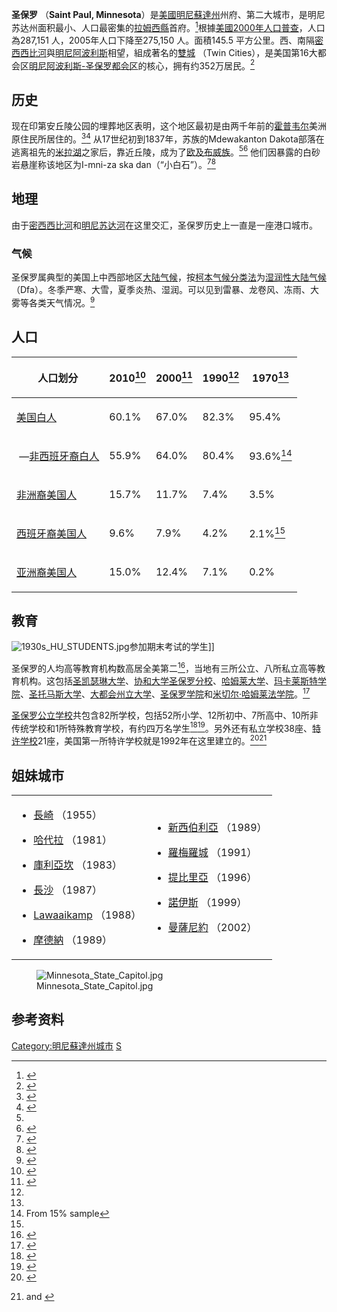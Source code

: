{{Coord|44.9537029|-93.0899578|source:GoogleMaps|display=title}}

{{noteTA
|G1=USState
}}
{{Otheruses|聖保羅 (消歧義)|subject=美國明尼蘇達州州府|other=同名或類似名的其它條目描述}}
<!-- Infobox starts !-->
{{Infobox Settlement |native_name = City of Saint Paul
|official_name=圣保罗市
|nickname = "The Capital City", "The Saintly City", "The STP", "Shots Paul","Pig's Eye" "Hockey Town USA"
|motto =
|image_skyline = Stpaul001.jpg
|image_flag = Flag of St. Paul, Minnesota.svg
|image_seal = CitysealSaintPaul.gif
<!-- FAIR USE of StPaulSeal.gif see image description page at http://en.wikipedia.org/wiki/Image:StPaulSeal.gif for rationale -->
|image_map = Ramsey_County_Minnesota_Incorporated_and_Unincorporated_areas_St._Paul_Highlighted.svg
|image_caption = 圣保罗隔[[密西西比河|密西西比河]]與[[明尼阿波利斯|明尼阿波利斯]]相望。
|mapsize= 250px
|map_caption = 聖保羅在[[拉姆西縣_(明尼蘇達州)|拉姆西郡]]和[[明尼蘇達州|明尼蘇達州]]的位置
|subdivision_type  = [[世界各國政區索引|國家]]
|subdivision_type1 = [[美國行政區劃|州域]]
|subdivision_type2 = [[縣|縣]]
|subdivision_name  = [[美國|美國]]
|subdivision_name1 = [[明尼蘇達|明尼蘇達]]
|subdivision_name2 = [[拉姆西縣_(明尼蘇達州)|拉姆西郡]]
|leader_title = [[市長|市長]]
|leader_name = [[基斯·高文_(政治人物)|-{zh-cn:克里斯·科尔曼;zh-tw:克里斯·科爾曼;zh-hk:基斯·高文}-]]（[[明尼蘇達民主-農民-勞工黨|DFL]]）
|established_title  = [[建制|建制]]
|established_date = 1854
|area_magnitude = 
|area_footnotes = <ref name="Gazetteer files">{{cite web |title=US Gazetteer files 2010 |url=http://www.census.gov/geo/www/gazetteer/files/Gaz_places_national.txt |publisher=[[United_States_Census_Bureau|United States Census Bureau]] |accessdate=2012-11-13 |deadurl=yes |archiveurl=https://www.webcitation.org/699nOulzi?url=http://www.census.gov/geo/www/gazetteer/files/Gaz_places_national.txt |archivedate=2012年7月14日 }}</ref>
|area_total_km2 =  145.5
|area_total_sq_mi  = 56.2
|area_land_km2 =  136.7
|area_land_sq_mi  = 52.8
|area_water_km2 =  8.8
|area_water_sq_mi    = 3.4 
|population_total         = 285068
|population_as_of         = 2010
|population_est           = 308096人
|pop_est_as_of            = 2019
|pop_est_footnotes        = <ref>{{Cite web|title=Population and Housing Unit Estimates Tables|url=https://www.census.gov/programs-surveys/popest/data/tables.html|accessdate=2020-05-30|last=Bureau|first=US Census|work=The United States Census Bureau|language=EN-US|archive-date=2017-01-27|archive-url=https://web.archive.org/web/20170127180129/https://www.census.gov/programs-surveys/popest/data/tables.html|dead-url=no}}</ref>
|population_footnotes     =  <ref>{{Cite web|title=Census.gov|url=https://www.census.gov/en.html|accessdate=2020-05-30|last=Bureau|first=US Census|work=Census.gov|language=EN-US|archive-date=2019-10-23|archive-url=https://web.archive.org/web/20191023145944/https://www.census.gov/en.html|dead-url=no}}</ref>
|population_density_km2   = 2277.82
|population_density_sq_mi = 5899.51
|population_metro         = 3,629,190人 
|timezone = [[北美中部時區|CST]]
|utc_offset = -6
|timezone_DST = [[北美中部時區|CDT]]
|utc_offset_DST = -5
|area_code  = {{link-en|651|Area code 651}}
|latd = 44
|latm = 56
|lats = 38.76
|latNS = N
|longd = 93
|longm = 05
|longs = 34.08
|longEW = W
|elevation_m = 214
|elevation_ft   = 702
|website = http://www.stpaul.gov/
|footnotes =
}} <!-- Infobox ends !-->
'''圣保罗''' （'''Saint Paul, Minnesota'''）是[[美國|美國]][[明尼蘇達州|明尼蘇達州]]州府、第二大城市，是明尼苏达州面积最小、人口最密集的[[拉姆西縣_(明尼蘇達州)|拉姆西縣]]首府。<ref name="StP_RC_MMSP">{{cite web|title=Ramsey County|work=Metro MSP|publisher=Minneapolis Regional Chamber Development Foundation|year=2008|url=http://www.metromsp.org/Communities/ramsey.htm|accessdate=2008-07-30|archive-url=https://web.archive.org/web/20080708184922/http://metromsp.org/Communities/ramsey.htm|archive-date=2008-07-08|dead-url=yes}}</ref>根據[[美國2000年人口普查|美國2000年人口普查]]，人口為287,151 人，2005年人口下降至275,150 人。面積145.5 平方公里。西、南隔[[密西西比河|密西西比河]]與[[明尼阿波利斯|明尼阿波利斯]]相望，組成著名的[[雙城|雙城]] （Twin Cities），是美国第16大都会区[[明尼阿波利斯-圣保罗都会区|明尼阿波利斯-圣保罗都会区]]的核心，拥有约352万居民。<ref name=population-metroarea>{{cite web|title=Metropolitan and Micropolitan Statistical Areas on July 1, 2015 Population Estimates: April 1, 2010 to July 1, 2015|publisher=[[United_States_Census_Bureau|U.S. Census Bureau]]|url=http://www.census.gov/popest/data/metro/totals/2015/index.html|accessdate=2016-06-01|date=2016-06-01|archive-date=2020-04-28|archive-url=https://web.archive.org/web/20200428143126/https://www.census.gov/popest/data/metro/totals/2015/index.html|dead-url=yes}}</ref>

==历史==
现在印第安丘陵公园的埋葬地区表明，这个地区最初是由两千年前的[[霍普韦尔文化|霍普韦尔]]美洲原住民所居住的。<ref name="Trimble">{{cite web |last=Trimble |first=Steve |title=A Short history of Indian Mounds Park |work=Neighborhood Pride Celebration |publisher=daytonsbluff.org |date=2000-07-02 |url=http://www.daytonsbluff.org/old/AShortHistoryofMoundsPark.html |accessdate=2006-12-07 |deadurl=yes |archiveurl=https://web.archive.org/web/20110501184552/http://www.daytonsbluff.org/old/AShortHistoryofMoundsPark.html |archivedate=2011-05-01 }}</ref><ref>{{cite web| title = Indian Mounds Park| work = Mississippi National River and recreation Area| publisher = National Park Service| url = http://www.nps.gov/miss/planyourvisit/indimoun.htm| accessdate = 2010-12-20| archive-date = 2011-01-18| archive-url = https://web.archive.org/web/20110118001409/http://www.nps.gov/miss/planyourvisit/indimoun.htm| dead-url = no}}</ref> 从17世纪初到1837年，苏族的Mdewakanton Dakota部落在逃离祖先的[[米拉湖|米拉湖]]之家后，靠近丘陵，成为了[[欧及布威族|欧及布威族]]。<ref name="Trimble" /><ref name="DakotaLife">{{cite web |url=http://www.ci.bloomington.mn.us/main_top/2_facilities/rec_facility/pond/signs/dakota_life/dakota_life.htm |title=Dakota Life |author=Mark Morrison |publisher=City of Bloomington |year=2008 |deadurl=yes |archiveurl=https://web.archive.org/web/20080501122521/http://www.ci.bloomington.mn.us/main_top/2_facilities/rec_facility/pond/signs/dakota_life/dakota_life.htm |archivedate=2008-05-01 |accessdate=2017-07-18 }}</ref> 他们因暴露的白砂岩悬崖称该地区为I-mni-za ska dan（“小白石”）。<ref>{{cite book|url=https://books.google.com/?id=kKgqAAAAMAAJ&pg=PA197&lpg=PA197&dq=imniza+ska|title=A Dakota-English Dictionary|author1=Stephen Return Riggs |author2=James Owen Dorsey |publisher=University of Michigan|year=1892|accessdate=2008-07-30}}</ref><ref name="NPS">{{cite web|url=http://www.nps.gov/miss/planyourvisit/lambland.htm|title=Lambert's Landing|publisher=National Park Services|date=2006-07-27|accessdate=2008-07-28|archive-date=2008-09-25|archive-url=https://web.archive.org/web/20080925172925/http://www.nps.gov/miss/planyourvisit/lambland.htm|dead-url=no}}</ref>
==地理==

由于[[密西西比河|密西西比河]]和[[明尼苏达河|明尼苏达河]]在这里交汇，圣保罗历史上一直是一座港口城市。
===气候===

圣保罗属典型的美国上中西部地区[[大陆气候|大陆气候]]，按[[柯本气候分类法|柯本气候分类法]]为[[湿润性大陆气候|湿润性大陆气候]]（Dfa）。冬季严寒、大雪，夏季炎热、湿润。可以见到雷暴、龙卷风、冻雨、大雾等各类天气情况。<ref>{{cite journal |last1=Kottek |first1=Markus |last2=Grieser |first2=Jürgen |last3=Beck |first3=Christoph |last4=Rudolf |first4=Bruno |last5=Rubel |first5=Franz |title=World Map of the Köppen-Geiger climate classification updated |journal=Meteorologische Zeitschrift |volume=15 |issue=3 |pages=259–263 |location= |date=June 2006 |url=http://www.ingentaconnect.com/search/download;jsessionid=fmsejsjc7e0i3.alice?pub=infobike%3a%2f%2fschweiz%2fmz%2f2006%2f00000015%2f00000003%2fart00001&mimetype=application%2fpdf |doi=10.1127/0941-2948/2006/0130 |accessdate=2010-12-15 |bibcode=2006MetZe..15..259K }}{{dead link|date=May 2018 |bot=InternetArchiveBot |fix-attempted=yes }}</ref>

{{Weather box
|location = 圣保罗
|single line = Y
|Jan record high F = 57
|Feb record high F = 59
|Mar record high F = 83
|Apr record high F = 93
|May record high F = 93
|Jun record high F = 103
|Jul record high F = 105
|Aug record high F = 103
|Sep record high F = 95
|Oct record high F = 88
|Nov record high F = 75
|Dec record high F = 66
|Jan high F = 26
|Feb high F = 31
|Mar high F = 43
|Apr high F = 58
|May high F = 71
|Jun high F = 80
|Jul high F = 85
|Aug high F = 82
|Sep high F = 73
|Oct high F = 59
|Nov high F = 42
|Dec high F = 29
|Jan mean F = 16.5
|Feb mean F = 21.5
|Mar mean F = 33.5
|Apr mean F = 48
|May mean F = 60.5
|Jun mean F = 69.5
|Jul mean F = 74.5
|Aug mean F = 72
|Sep mean F = 63
|Oct mean F = 50
|Nov mean F = 34.5
|Dec mean F = 21
|year mean F = 47.05
|Jan low F = 7
|Feb low F = 12
|Mar low F = 24
|Apr low F = 38
|May low F = 50
|Jun low F = 59
|Jul low F = 64
|Aug low F = 62
|Sep low F = 53
|Oct low F = 41
|Nov low F = 27
|Dec low F = 13
|Jan record low F = −29
|Feb record low F = −32
|Mar record low F = −25
|Apr record low F = 3
|May record low F = 21
|Jun record low F = 36
|Jul record low F = 45
|Aug record low F = 42
|Sep record low F = 26
|Oct record low F = 15
|Nov record low F = −14
|Dec record low F = −29
|precipitation colour = green
|Jan precipitation inch = 0.79
|Feb precipitation inch = 0.67
|Mar precipitation inch = 1.54
|Apr precipitation inch = 2.87
|May precipitation inch = 3.7
|Jun precipitation inch = 4.21
|Jul precipitation inch = 4.41
|Aug precipitation inch = 4.76
|Sep precipitation inch = 3.27
|Oct precipitation inch = 2.91
|Nov precipitation inch = 1.81
|Dec precipitation inch = 1.1
|source 1 = U.S. climate data<ref>{{cite web|url=http://www.usclimatedata.com/climate/saint-paul/minnesota/united-states/usmn1299|title=Climate Saint Paul - Minnesota and Weather averages Saint Paul|first=US Climate|last=Data|publisher=|accessdate=2018-10-26|archive-date=2016-05-20|archive-url=https://web.archive.org/web/20160520174929/http://www.usclimatedata.com/climate/saint-paul/minnesota/united-states/usmn1299|dead-url=no}}</ref>
|source 2 = The Weather Channel<ref name="TWC">{{cite web |url=http://www.weather.com/weather/wxclimatology/monthly/graph/USMN0664 |title=Seasonal Temperature and Precipitation Information |accessdate=2008-07-28 |publisher=The Weather Channel |date=August 2011 |archive-date=2008-05-10 |archive-url=https://web.archive.org/web/20080510103256/http://www.weather.com/weather/wxclimatology/monthly/graph/USMN0664 |dead-url=no }}</ref>
|date=2010年8月
}}
==人口==
{{US Census population
|1850= 1112
|1860= 10401
|1870= 20030
|1880= 41473
|1890= 133156
|1900= 163065
|1910= 214744
|1920= 234698
|1930= 271606
|1940= 287736
|1950= 311349
|1960= 313411
|1970= 309980
|1980= 270230
|1990= 272235
|2000= 287151
|2010= 285068
|estyear=2018
|estimate=309180
|estref=<ref name="USCensusEst2018">{{cite web|url=https://www.census.gov/programs-surveys/popest/data/tables.2016.html|title=Population and Housing Unit Estimates|accessdate=2017-06-09|archive-date=2018-06-13|archive-url=https://web.archive.org/web/20180613152514/https://www.census.gov/programs-surveys/popest/data/tables.2016.html|dead-url=no}}</ref>
|align-fn=center
|footnote=U.S. Decennial Census<ref>{{cite web|url=https://www.census.gov/prod/www/decennial.html|title=Census of Population and Housing|author=[[United_States_Census_Bureau|United States Census Bureau]]|accessdate=2014-06-09|archive-url=https://web.archive.org/web/20180802145418/https://www.census.gov/prod/www/decennial.html|archive-date=2018-08-02|dead-url=yes}}</ref><br />2015 Estimate<ref>{{cite web|url=http://factfinder.census.gov/faces/tableservices/jsf/pages/productview.xhtml?src=bkmk|title=http://factfinder.census.gov/faces/tableservices/jsf/pages/productview.xhtml?src=bkmk|accessdate=2015-05-21|deadurl=yes|archiveurl=https://web.archive.org/web/20150521091454/http://factfinder.census.gov/faces/tableservices/jsf/pages/productview.xhtml?src=bkmk|archivedate=2015-05-21}}</ref>
}}

{| class="wikitable sortable collapsible" style="font-size: 90%;"
|-
! 人口划分 !! 2010<ref>{{cite web |url=http://quickfacts.census.gov/qfd/states/27/2758000.html |title=St. Paul (city), Minnesota |work=State & County QuickFacts |publisher=U.S. Census Bureau |deadurl=yes |archiveurl=https://web.archive.org/web/20080916024758/http://quickfacts.census.gov/qfd/states/27/2758000.html |archivedate=2008-09-16 |accessdate=2018-10-26 }}</ref> !! 2000<ref>{{cite web |url=http://factfinder.census.gov/faces/tableservices/jsf/pages/productview.xhtml?src=CF |title=Race and Hispanic or Latino: 2000 |publisher=United States Census Bureau |deadurl=yes |archiveurl=https://web.archive.org/web/20141129082905/http://factfinder.census.gov/faces/tableservices/jsf/pages/productview.xhtml?src=CF |archivedate=2014-11-29 |accessdate=2018-10-26 }}</ref> !! 1990<ref name="census1"/> !! 1970<ref name="census1"/>
|-
| [[美国白人|美国白人]] || 60.1% || 67.0% || 82.3% || 95.4%
|-
| —[[非西班牙裔白人|非西班牙裔白人]] || 55.9% || 64.0% ||  80.4% || 93.6%<ref name="fifteen">From 15% sample</ref>
|-
| [[非洲裔美国人|非洲裔美国人]] || 15.7% || 11.7% || 7.4% || 3.5%
|-
| [[西班牙裔美国人|西班牙裔美国人]]  || 9.6% || 7.9% || 4.2% || 2.1%<ref name="fifteen"/>
|-
| [[亚洲裔美国人|亚洲裔美国人]] || 15.0% || 12.4% || 7.1% || 0.2%
|}

==教育==
[[File:1930s_HU_STUDENTS.jpg|thumb]]参加期末考试的学生]]

圣保罗的人均高等教育机构数高居全美第二<ref>{{cite news | last =El Nasser | first =Haya | title =Most livable? Depends on your definition | publisher =USA TODAY | date =2004-04-11 | url =https://www.usatoday.com/news/nation/2004-04-11-most-livable_x.htm | accessdate =2007-10-16 | archive-date =2007-10-15 | archive-url =https://web.archive.org/web/20071015014745/http://www.usatoday.com/news/nation/2004-04-11-most-livable_x.htm | dead-url =no }}</ref>，当地有三所公立、八所私立高等教育机构。这包括[[圣凯瑟琳大学|圣凯瑟琳大学]]、[[协和大学圣保罗分校|协和大学圣保罗分校]]、[[哈姆莱大学|哈姆莱大学]]、[[玛卡莱斯特学院|玛卡莱斯特学院]]、[[U圣托马斯大学_(明尼苏达州)|圣托马斯大学]]、[[大都会州立大学|大都会州立大学]]、[[圣保罗学院|圣保罗学院]]和[[米切尔·哈姆莱法学院|米切尔·哈姆莱法学院]]。<ref>{{cite web| publisher= Minnesota Department of Education| title= Post-Secondary Schools| url= http://app.education.state.mn.us/Directories/report_e8.jsp| year= 2005| accessdate= 2007-03-24| archiveurl= https://web.archive.org/web/20061212044815/http://app.education.state.mn.us/Directories/report_e8.jsp| archivedate= 2006-12-12| dead-url= yes}}</ref>

[[圣保罗公立学校|圣保罗公立学校]]共包含82所学校，包括52所小学、12所初中、7所高中、10所非传统学校和1所特殊教育学校，有约四万名学生<ref>{{cite web| title= About Us| author= Saint Paul Public Schools| url= http://www.spps.org/About_Us2.html| accessdate= 2007-06-08| archiveurl= https://web.archive.org/web/20070604155234/http://www.spps.org/About_Us2.html| archivedate= 2007-06-04| authorlink= Saint Paul Public Schools| dead-url= yes}}</ref><ref>{{cite web |url=http://education.state.mn.us/mde/Academic_Excellence/School_Choice/Public_School_Choice/Open_Enrollment/index.html |title=Open Enrollment |publisher=Minnesota Department of Education |accessdate=2010-11-19 |archiveurl=https://web.archive.org/web/20100826062337/http://education.state.mn.us/MDE/Academic_Excellence/School_Choice/Public_School_Choice/Open_Enrollment/index.html |archivedate=2010-08-26 |dead-url=yes }}</ref>。另外还有私立学校38座、[[特许学校|特许学校]]21座，美国第一所特许学校就是1992年在这里建立的。<ref>{{cite web | title =Charter School Facts | publisher =MN Association of Charter Schools | url =http://www.mncharterschools.org/page/facts.jsp | accessdate =2007-11-06 | archiveurl =https://web.archive.org/web/20071024195329/http://www.mncharterschools.org/page/facts.jsp | archivedate =2007-10-24 | dead-url =yes }}</ref><ref>{{cite web |author=Minnesota Department of Education |title=Alphabetical List of Nonpublic Schools |url=http://app.education.state.mn.us/Directories/report_c14.jsp |year=2005 |deadurl=yes |archiveurl=https://web.archive.org/web/20070818090501/http://app.education.state.mn.us/Directories/report_c14.jsp |archivedate=2007-08-18 |accessdate=2018-10-26 }} and {{cite web |title=Charter Schools |url=http://app.education.state.mn.us/Directories/report_c11.jsp |year=2005 |accessdate=2007-06-08 |archiveurl=https://web.archive.org/web/20070601215335/http://app.education.state.mn.us/Directories/report_c11.jsp |archivedate=2007-06-01 |dead-url=yes }}</ref>

== 姐妹城市 ==
{|
|
* {{JPN}} [[長崎|長崎]] （1955）
* {{ISR}} [[哈代拉|哈代拉]] （1981）
* {{MEX}} [[庫利亞坎|庫利亞坎]] （1983）
* {{PRC}} [[長沙|長沙]] （1987）
* {{RSA}} [[乔治_(西开普省)|Lawaaikamp]] （1988）
* {{ITA}} [[摩德納|摩德納]] （1989）
|
* {{RUS}} [[新西伯利亞|新西伯利亞]] （1989）
* {{ESA}} [[羅梅羅城|羅梅羅城]] （1991）
* {{ISR}} [[提比里亞|提比里亞]] （1996）
* {{GER}} [[諾伊斯|諾伊斯]] （1999）
* {{MEX}} [[曼薩尼約|曼薩尼約]] （2002）
|}
[[File:Minnesota_State_Capitol.jpg|thumb]]

==参考资料==
{{reflist}}

{{美国各州和领地首府}}

{{Authority control}}
[[Category:明尼蘇達州城市|Category:明尼蘇達州城市]]
[[Category:美国各州首府|S]]